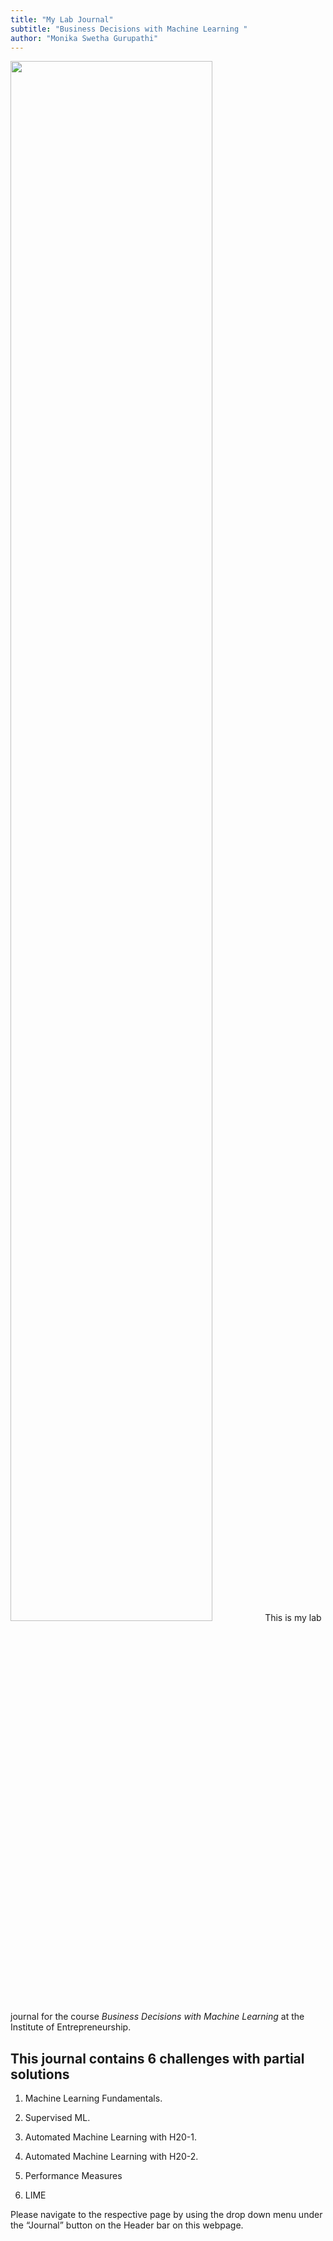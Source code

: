 ```yaml
---
title: "My Lab Journal"
subtitle: "Business Decisions with Machine Learning "
author: "Monika Swetha Gurupathi"
---
```


![](assets/logo/TIE_logo.svg){width=80% fig-align="center"}
This is my lab journal for the course *Business Decisions with Machine Learning* at the Institute of Entrepreneurship. 

## This journal contains 6 challenges with partial solutions

1. Machine Learning Fundamentals.

2. Supervised ML.

3. Automated Machine Learning with H20-1.

4. Automated Machine Learning with H20-2.

5. Performance Measures

6. LIME


Please navigate to the respective page by using the drop down menu under the "Journal" button on the Header bar on this webpage. 